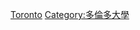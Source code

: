 {{Catnav|頁面分類|人物|校友|大學校友|加拿大大學校友}}
{{catmore|多倫多大學}}
{{Commonscat|Alumni of the University of Toronto}}

[[Category:加拿大大學校友|Toronto]]
[[Category:多倫多大學|Category:多倫多大學]]